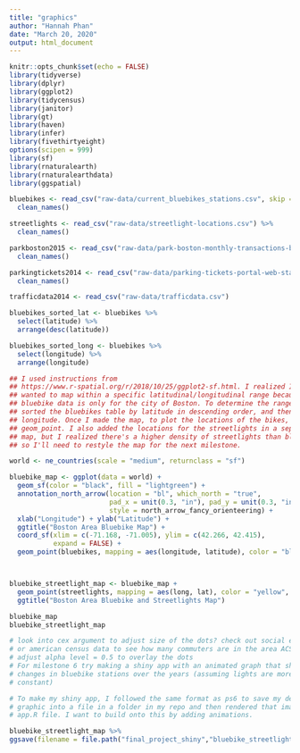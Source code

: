 ```yaml
---
title: "graphics"
author: "Hannah Phan"
date: "March 20, 2020"
output: html_document
---
```


```r
knitr::opts_chunk$set(echo = FALSE)
library(tidyverse)
library(dplyr)
library(ggplot2)
library(tidycensus)
library(janitor)
library(gt)
library(haven)
library(infer)
library(fivethirtyeight)
options(scipen = 999)
library(sf)
library(rnaturalearth)
library(rnaturalearthdata)
library(ggspatial)
```

```r
bluebikes <- read_csv("raw-data/current_bluebikes_stations.csv", skip = 1) %>%
  clean_names()

streetlights <- read_csv("raw-data/streetlight-locations.csv") %>%
  clean_names()

parkboston2015 <- read_csv("raw-data/park-boston-monthly-transactions-by-zone-2015.csv") %>%
  clean_names()

parkingtickets2014 <- read_csv("raw-data/parking-tickets-portal-web-statistics.csv") %>%
  clean_names()

trafficdata2014 <- read_csv("raw-data/trafficdata.csv")

bluebikes_sorted_lat <- bluebikes %>%
  select(latitude) %>%
  arrange(desc(latitude))

bluebikes_sorted_long <- bluebikes %>%
  select(longitude) %>%
  arrange(longitude)
```

```r
## I used instructions from
## https://www.r-spatial.org/r/2018/10/25/ggplot2-sf.html. I realized I only
## wanted to map within a specific latitudinal/longitudinal range because the
## bluebike data is only for the city of Boston. To determine the range, I
## sorted the bluebikes table by latitude in descending order, and then by
## longitude. Once I made the map, to plot the locations of the bikes, I used
## geom_point. I also added the locations for the streetlights in a separate
## map, but I realized there's a higher density of streetlights than bluebikes,
## so I'll need to restyle the map for the next milestone.

world <- ne_countries(scale = "medium", returnclass = "sf")

bluebike_map <- ggplot(data = world) +
  geom_sf(color = "black", fill = "lightgreen") +
  annotation_north_arrow(location = "bl", which_north = "true", 
                         pad_x = unit(0.3, "in"), pad_y = unit(0.3, "in"),
                         style = north_arrow_fancy_orienteering) +
  xlab("Longitude") + ylab("Latitude") +
  ggtitle("Boston Area Bluebike Map") +
  coord_sf(xlim = c(-71.168, -71.005), ylim = c(42.266, 42.415), 
           expand = FALSE) +
  geom_point(bluebikes, mapping = aes(longitude, latitude), color = "blue")



bluebike_streetlight_map <- bluebike_map +
  geom_point(streetlights, mapping = aes(long, lat), color = "yellow", alpha = 0.01) +
  ggtitle("Boston Area Bluebike and Streetlights Map")

bluebike_map
bluebike_streetlight_map

# look into cex argument to adjust size of the dots? check out social explorer
# or american census data to see how many commuters are in the area ACS survey,
# adjust alpha level = 0.5 to overlay the dots
# For milestone 6 try making a shiny app with an animated graph that shows the
# changes in bluebike stations over the years (assuming lights are more 
# constant)
```

```r

# To make my shiny app, I followed the same format as ps6 to save my desired
# graphic into a file in a folder in my repo and then rendered that image in the
# app.R file. I want to build onto this by adding animations.

bluebike_streetlight_map %>%
ggsave(filename = file.path("final_project_shiny","bluebike_streetlight_map.png"))

```




